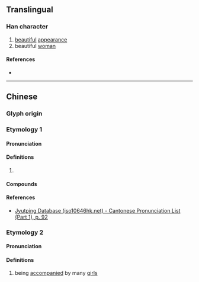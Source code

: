 {{character info}}
==Translingual==

===Han character===
{{Han char|rn=38|rad=女|as=06|sn=9|four=47427|canj=VNIN,XVNIN|ids=⿰女多}}

# [[beautiful]] [[appearance]]
# beautiful [[woman]]

====References====
* {{Han ref|kx=0261.180|dkj=06253|dj=0527.220|hdz=21047.030|uh=59FC|ud=23036|bh=CE6A|bd=52842}}

----

==Chinese==
{{zh-forms|alt=𡚼}}

===Glyph origin===
{{Han etym}}

===Etymology 1===

====Pronunciation====
{{zh-pron
|m=shí,chǐ
|c=ci2,si4
|mc=y
|oc=y
|cat=
}}

====Definitions====
{{zh-hanzi}}

# {{rfdef|zh|sort=女06}}

====Compounds====
{{zh-der|姼姼|姼仔}}

====References====
* [http://www.iso10646hk.net/jp/document/download.jsp Jyutping Database (iso10646hk.net) - Cantonese Pronunciation List (Part 1), p. 92]

===Etymology 2===
{{Han compound|女|多|t1=girl|t2=many|ls=ic}}

====Pronunciation====
{{zh-pron
|c=neoi5 do1,do1 neoi5
|cat=a
}}

====Definitions====

# {{lb|zh|Hong Kong Cantonese|Internet slang|neologism}} being [[accompany|accompanied]] by many [[girl]]s
